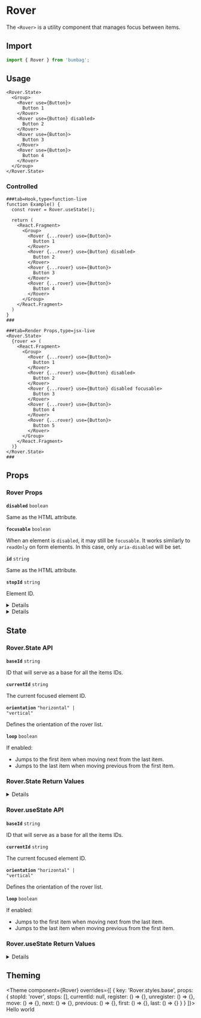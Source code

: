 
# Rover

The `<Rover>` is a utility component that manages focus between items.

## Import

```jsx
import { Rover } from 'bumbag';
```

## Usage

```jsx-live
<Rover.State>
  <Group>
    <Rover use={Button}>
      Button 1
    </Rover>
    <Rover use={Button} disabled>
      Button 2
    </Rover>
    <Rover use={Button}>
      Button 3
    </Rover>
    <Rover use={Button}>
      Button 4
    </Rover>
  </Group>
</Rover.State>
```

### Controlled

```live
###tab=Hook,type=function-live
function Example() {
  const rover = Rover.useState();

  return (
    <React.Fragment>
      <Group>
        <Rover {...rover} use={Button}>
          Button 1
        </Rover>
        <Rover {...rover} use={Button} disabled>
          Button 2
        </Rover>
        <Rover {...rover} use={Button}>
          Button 3
        </Rover>
        <Rover {...rover} use={Button}>
          Button 4
        </Rover>
      </Group>
    </React.Fragment>
  )
}
###

###tab=Render Props,type=jsx-live
<Rover.State>
  {rover => (
    <React.Fragment>
      <Group>
        <Rover {...rover} use={Button}>
          Button 1
        </Rover>
        <Rover {...rover} use={Button} disabled>
          Button 2
        </Rover>
        <Rover {...rover} use={Button} disabled focusable>
          Button 3
        </Rover>
        <Rover {...rover} use={Button}>
          Button 4
        </Rover>
        <Rover {...rover} use={Button}>
          Button 5
        </Rover>
      </Group>
    </React.Fragment>
  )}
</Rover.State>
###
```

## Props

### Rover Props

<!-- Automatically generated -->

**<Code fontSize="150" marginRight="major-1">disabled</Code>** <Code fontSize="100" palette="primary">boolean</Code> 

Same as the HTML attribute.

<Divider marginTop="major-2" marginBottom="major-2" />

**<Code fontSize="150" marginRight="major-1">focusable</Code>** <Code fontSize="100" palette="primary">boolean</Code> 

When an element is `disabled`, it may still be `focusable`. It works
similarly to `readOnly` on form elements. In this case, only
`aria-disabled` will be set.

<Divider marginTop="major-2" marginBottom="major-2" />

**<Code fontSize="150" marginRight="major-1">id</Code>** <Code fontSize="100" palette="primary">string</Code> 

Same as the HTML attribute.

<Divider marginTop="major-2" marginBottom="major-2" />

**<Code fontSize="150" marginRight="major-1">stopId</Code>** <Code fontSize="100" palette="primary">string</Code> 

Element ID.

<Divider marginTop="major-2" marginBottom="major-2" />

<details><Box use="summary" marginBottom="major-2"><strong>13 state props</strong></Box>
<blockquote>These props are returned by the state hook. You can spread them into this component (<code>...state</code>) or pass them separately. You can also provide these props from your own state logic.</blockquote>

**<Code fontSize="150" marginRight="major-1">baseId</Code>** <Code fontSize="100" palette="primary">string</Code> 

ID that will serve as a base for all the items IDs.

<Divider marginTop="major-2" marginBottom="major-2" />

**<Code fontSize="150" marginRight="major-1">orientation</Code>** <Code fontSize="100" palette="primary">&#34;horizontal&#34; | &#34;vertical&#34;</Code> 

Defines the orientation of the rover list.

<Divider marginTop="major-2" marginBottom="major-2" />

**<Code fontSize="150" marginRight="major-1">currentId</Code>** <Code fontSize="100" palette="primary">string</Code> <Text marginLeft="major-1" fontSize="150" textTransform="uppercase" color="gray">Required</Text>

The current focused element ID.

<Divider marginTop="major-2" marginBottom="major-2" />

**<Code fontSize="150" marginRight="major-1">first</Code>** <Code fontSize="100" palette="primary">() =&#62; void</Code> <Text marginLeft="major-1" fontSize="150" textTransform="uppercase" color="gray">Required</Text>

Moves focus to the first element.

<Divider marginTop="major-2" marginBottom="major-2" />

**<Code fontSize="150" marginRight="major-1">last</Code>** <Code fontSize="100" palette="primary">() =&#62; void</Code> <Text marginLeft="major-1" fontSize="150" textTransform="uppercase" color="gray">Required</Text>

Moves focus to the last element.

<Divider marginTop="major-2" marginBottom="major-2" />

**<Code fontSize="150" marginRight="major-1">move</Code>** <Code fontSize="100" palette="primary">(id: string, unstable_silent?: boolean) =&#62; void</Code> <Text marginLeft="major-1" fontSize="150" textTransform="uppercase" color="gray">Required</Text>

Moves focus to a given element ID.

<Divider marginTop="major-2" marginBottom="major-2" />

**<Code fontSize="150" marginRight="major-1">next</Code>** <Code fontSize="100" palette="primary">() =&#62; void</Code> <Text marginLeft="major-1" fontSize="150" textTransform="uppercase" color="gray">Required</Text>

Moves focus to the next element.

<Divider marginTop="major-2" marginBottom="major-2" />

**<Code fontSize="150" marginRight="major-1">previous</Code>** <Code fontSize="100" palette="primary">() =&#62; void</Code> <Text marginLeft="major-1" fontSize="150" textTransform="uppercase" color="gray">Required</Text>

Moves focus to the previous element.

<Divider marginTop="major-2" marginBottom="major-2" />

**<Code fontSize="150" marginRight="major-1">stops</Code>** <Code fontSize="100" palette="primary">Stop[]</Code> <Text marginLeft="major-1" fontSize="150" textTransform="uppercase" color="gray">Required</Text>

A list of element refs and IDs of the roving items.

<Divider marginTop="major-2" marginBottom="major-2" />

**<Code fontSize="150" marginRight="major-1">register</Code>** <Code fontSize="100" palette="primary">(id: string, ref: RefObject&#60;HTMLElement&#62;) =&#62; void</Code> <Text marginLeft="major-1" fontSize="150" textTransform="uppercase" color="gray">Required</Text>

Registers the element ID and ref in the roving tab index list.

<Divider marginTop="major-2" marginBottom="major-2" />

**<Code fontSize="150" marginRight="major-1">unregister</Code>** <Code fontSize="100" palette="primary">(id: string) =&#62; void</Code> <Text marginLeft="major-1" fontSize="150" textTransform="uppercase" color="gray">Required</Text>

Unregisters the roving item.

<Divider marginTop="major-2" marginBottom="major-2" />

</details>

<details><Box use="summary" marginBottom="major-2">Inherits <code><strong>Box</strong></code> props</Box>

**<Code fontSize="150" marginRight="major-1">use</Code>**  

<Code isBlock palette="primary" fontSize="150" padding="minor-1" marginBottom="major-2">
{`string
  | (ComponentClass<any, any> & { useProps: any; })
  | (FunctionComponent<any> & { useProps: any; })`}
</Code>

<Divider marginTop="major-2" marginBottom="major-2" />

**<Code fontSize="150" marginRight="major-1">className</Code>** <Code fontSize="100" palette="primary">string</Code> 

<Divider marginTop="major-2" marginBottom="major-2" />

**<Code fontSize="150" marginRight="major-1">children</Code>**  

<Code isBlock palette="primary" fontSize="150" padding="minor-1" marginBottom="major-2">
{`string
  | number
  | boolean
  | {}
  | ReactElement<any, string
  | ((props: any) => ReactElement<any, string
  | ...
  | (new (props: any) => Component<any, any, any>)>)
  | (new (props: any) => Component<...>)>
  | ReactNodeArray
  | ReactPortal
  | ((props: BoxProps) => ReactNode)`}
</Code>

<Divider marginTop="major-2" marginBottom="major-2" />

**<Code fontSize="150" marginRight="major-1">alignX</Code>** <Code fontSize="100" palette="primary">&#34;right&#34; | &#34;left&#34; | &#34;center&#34;</Code> 

<Divider marginTop="major-2" marginBottom="major-2" />

**<Code fontSize="150" marginRight="major-1">alignY</Code>** <Code fontSize="100" palette="primary">&#34;top&#34; | &#34;bottom&#34; | &#34;center&#34;</Code> 

<Divider marginTop="major-2" marginBottom="major-2" />

**<Code fontSize="150" marginRight="major-1">altitude</Code>** <Code fontSize="100" palette="primary">string</Code> 

<Divider marginTop="major-2" marginBottom="major-2" />

**<Code fontSize="150" marginRight="major-1">variant</Code>** <Code fontSize="100" palette="primary">string</Code> 

<Divider marginTop="major-2" marginBottom="major-2" />

**<Code fontSize="150" marginRight="major-1">colorMode</Code>** <Code fontSize="100" palette="primary">string</Code> 

<Divider marginTop="major-2" marginBottom="major-2" />

**<Code fontSize="150" marginRight="major-1">overrides</Code>**  

<Code isBlock palette="primary" fontSize="150" padding="minor-1" marginBottom="major-2">
{`{
  useCSSVariables?: boolean;
  altitudes?: AltitudesThemeConfig;
  borders?: BordersThemeConfig;
  borderRadii?: BorderRadiiThemeConfig;
  ... 94 more ...;
  Template?: TemplateThemeConfig;
}`}
</Code>

<Divider marginTop="major-2" marginBottom="major-2" />

**<Code fontSize="150" marginRight="major-1">elementRef</Code>** <Code fontSize="100" palette="primary">((instance: any) =&#62; void) | RefObject&#60;any&#62;</Code> 

<Divider marginTop="major-2" marginBottom="major-2" />

**<Code fontSize="150" marginRight="major-1">themeKey</Code>** <Code fontSize="100" palette="primary">string</Code> 

<Divider marginTop="major-2" marginBottom="major-2" />

</details>
            

## State

### Rover.State API

<!-- Automatically generated -->

**<Code fontSize="150" marginRight="major-1">baseId</Code>** <Code fontSize="100" palette="primary">string</Code> 

ID that will serve as a base for all the items IDs.

<Divider marginTop="major-2" marginBottom="major-2" />

**<Code fontSize="150" marginRight="major-1">currentId</Code>** <Code fontSize="100" palette="primary">string</Code> 

The current focused element ID.

<Divider marginTop="major-2" marginBottom="major-2" />

**<Code fontSize="150" marginRight="major-1">orientation</Code>** <Code fontSize="100" palette="primary">&#34;horizontal&#34; | &#34;vertical&#34;</Code> 

Defines the orientation of the rover list.

<Divider marginTop="major-2" marginBottom="major-2" />

**<Code fontSize="150" marginRight="major-1">loop</Code>** <Code fontSize="100" palette="primary">boolean</Code> 

If enabled:

   - Jumps to the first item when moving next from the last item.
   - Jumps to the last item when moving previous from the first item.

<Divider marginTop="major-2" marginBottom="major-2" />

### Rover.State Return Values

<!-- Automatically generated -->

<details><Box use="summary" marginBottom="major-2"><strong>18 values</strong></Box>

**<Code fontSize="150" marginRight="major-1">baseId</Code>** <Code fontSize="100" palette="primary">string</Code> <Text marginLeft="major-1" fontSize="150" textTransform="uppercase" color="gray">Required</Text>

ID that will serve as a base for all the items IDs.

<Divider marginTop="major-2" marginBottom="major-2" />

**<Code fontSize="150" marginRight="major-1">orientation</Code>** <Code fontSize="100" palette="primary">&#34;horizontal&#34; | &#34;vertical&#34;</Code> 

Defines the orientation of the rover list.

<Divider marginTop="major-2" marginBottom="major-2" />

**<Code fontSize="150" marginRight="major-1">stops</Code>** <Code fontSize="100" palette="primary">Stop[]</Code> <Text marginLeft="major-1" fontSize="150" textTransform="uppercase" color="gray">Required</Text>

A list of element refs and IDs of the roving items.

<Divider marginTop="major-2" marginBottom="major-2" />

**<Code fontSize="150" marginRight="major-1">currentId</Code>** <Code fontSize="100" palette="primary">string</Code> <Text marginLeft="major-1" fontSize="150" textTransform="uppercase" color="gray">Required</Text>

The current focused element ID.

<Divider marginTop="major-2" marginBottom="major-2" />

**<Code fontSize="150" marginRight="major-1">loop</Code>** <Code fontSize="100" palette="primary">boolean</Code> <Text marginLeft="major-1" fontSize="150" textTransform="uppercase" color="gray">Required</Text>

If enabled:

   - Jumps to the first item when moving next from the last item.
   - Jumps to the last item when moving previous from the first item.

<Divider marginTop="major-2" marginBottom="major-2" />

**<Code fontSize="150" marginRight="major-1">setBaseId</Code>** <Code fontSize="100" palette="primary">(value: SetStateAction&#60;string&#62;) =&#62; void</Code> <Text marginLeft="major-1" fontSize="150" textTransform="uppercase" color="gray">Required</Text>

Sets `baseId`.

<Divider marginTop="major-2" marginBottom="major-2" />

**<Code fontSize="150" marginRight="major-1">register</Code>** <Code fontSize="100" palette="primary">(id: string, ref: RefObject&#60;HTMLElement&#62;) =&#62; void</Code> <Text marginLeft="major-1" fontSize="150" textTransform="uppercase" color="gray">Required</Text>

Registers the element ID and ref in the roving tab index list.

<Divider marginTop="major-2" marginBottom="major-2" />

**<Code fontSize="150" marginRight="major-1">unregister</Code>** <Code fontSize="100" palette="primary">(id: string) =&#62; void</Code> <Text marginLeft="major-1" fontSize="150" textTransform="uppercase" color="gray">Required</Text>

Unregisters the roving item.

<Divider marginTop="major-2" marginBottom="major-2" />

**<Code fontSize="150" marginRight="major-1">move</Code>** <Code fontSize="100" palette="primary">(id: string, unstable_silent?: boolean) =&#62; void</Code> <Text marginLeft="major-1" fontSize="150" textTransform="uppercase" color="gray">Required</Text>

Moves focus to a given element ID.

<Divider marginTop="major-2" marginBottom="major-2" />

**<Code fontSize="150" marginRight="major-1">next</Code>** <Code fontSize="100" palette="primary">() =&#62; void</Code> <Text marginLeft="major-1" fontSize="150" textTransform="uppercase" color="gray">Required</Text>

Moves focus to the next element.

<Divider marginTop="major-2" marginBottom="major-2" />

**<Code fontSize="150" marginRight="major-1">previous</Code>** <Code fontSize="100" palette="primary">() =&#62; void</Code> <Text marginLeft="major-1" fontSize="150" textTransform="uppercase" color="gray">Required</Text>

Moves focus to the previous element.

<Divider marginTop="major-2" marginBottom="major-2" />

**<Code fontSize="150" marginRight="major-1">first</Code>** <Code fontSize="100" palette="primary">() =&#62; void</Code> <Text marginLeft="major-1" fontSize="150" textTransform="uppercase" color="gray">Required</Text>

Moves focus to the first element.

<Divider marginTop="major-2" marginBottom="major-2" />

**<Code fontSize="150" marginRight="major-1">last</Code>** <Code fontSize="100" palette="primary">() =&#62; void</Code> <Text marginLeft="major-1" fontSize="150" textTransform="uppercase" color="gray">Required</Text>

Moves focus to the last element.

<Divider marginTop="major-2" marginBottom="major-2" />

</details>
    

### Rover.useState API

<!-- Automatically generated -->

**<Code fontSize="150" marginRight="major-1">baseId</Code>** <Code fontSize="100" palette="primary">string</Code> 

ID that will serve as a base for all the items IDs.

<Divider marginTop="major-2" marginBottom="major-2" />

**<Code fontSize="150" marginRight="major-1">currentId</Code>** <Code fontSize="100" palette="primary">string</Code> 

The current focused element ID.

<Divider marginTop="major-2" marginBottom="major-2" />

**<Code fontSize="150" marginRight="major-1">orientation</Code>** <Code fontSize="100" palette="primary">&#34;horizontal&#34; | &#34;vertical&#34;</Code> 

Defines the orientation of the rover list.

<Divider marginTop="major-2" marginBottom="major-2" />

**<Code fontSize="150" marginRight="major-1">loop</Code>** <Code fontSize="100" palette="primary">boolean</Code> 

If enabled:

   - Jumps to the first item when moving next from the last item.
   - Jumps to the last item when moving previous from the first item.

<Divider marginTop="major-2" marginBottom="major-2" />

### Rover.useState Return Values

<!-- Automatically generated -->

<details><Box use="summary" marginBottom="major-2"><strong>18 values</strong></Box>

**<Code fontSize="150" marginRight="major-1">baseId</Code>** <Code fontSize="100" palette="primary">string</Code> <Text marginLeft="major-1" fontSize="150" textTransform="uppercase" color="gray">Required</Text>

ID that will serve as a base for all the items IDs.

<Divider marginTop="major-2" marginBottom="major-2" />

**<Code fontSize="150" marginRight="major-1">orientation</Code>** <Code fontSize="100" palette="primary">&#34;horizontal&#34; | &#34;vertical&#34;</Code> 

Defines the orientation of the rover list.

<Divider marginTop="major-2" marginBottom="major-2" />

**<Code fontSize="150" marginRight="major-1">stops</Code>** <Code fontSize="100" palette="primary">Stop[]</Code> <Text marginLeft="major-1" fontSize="150" textTransform="uppercase" color="gray">Required</Text>

A list of element refs and IDs of the roving items.

<Divider marginTop="major-2" marginBottom="major-2" />

**<Code fontSize="150" marginRight="major-1">currentId</Code>** <Code fontSize="100" palette="primary">string</Code> <Text marginLeft="major-1" fontSize="150" textTransform="uppercase" color="gray">Required</Text>

The current focused element ID.

<Divider marginTop="major-2" marginBottom="major-2" />

**<Code fontSize="150" marginRight="major-1">loop</Code>** <Code fontSize="100" palette="primary">boolean</Code> <Text marginLeft="major-1" fontSize="150" textTransform="uppercase" color="gray">Required</Text>

If enabled:

   - Jumps to the first item when moving next from the last item.
   - Jumps to the last item when moving previous from the first item.

<Divider marginTop="major-2" marginBottom="major-2" />

**<Code fontSize="150" marginRight="major-1">setBaseId</Code>** <Code fontSize="100" palette="primary">(value: SetStateAction&#60;string&#62;) =&#62; void</Code> <Text marginLeft="major-1" fontSize="150" textTransform="uppercase" color="gray">Required</Text>

Sets `baseId`.

<Divider marginTop="major-2" marginBottom="major-2" />

**<Code fontSize="150" marginRight="major-1">register</Code>** <Code fontSize="100" palette="primary">(id: string, ref: RefObject&#60;HTMLElement&#62;) =&#62; void</Code> <Text marginLeft="major-1" fontSize="150" textTransform="uppercase" color="gray">Required</Text>

Registers the element ID and ref in the roving tab index list.

<Divider marginTop="major-2" marginBottom="major-2" />

**<Code fontSize="150" marginRight="major-1">unregister</Code>** <Code fontSize="100" palette="primary">(id: string) =&#62; void</Code> <Text marginLeft="major-1" fontSize="150" textTransform="uppercase" color="gray">Required</Text>

Unregisters the roving item.

<Divider marginTop="major-2" marginBottom="major-2" />

**<Code fontSize="150" marginRight="major-1">move</Code>** <Code fontSize="100" palette="primary">(id: string, unstable_silent?: boolean) =&#62; void</Code> <Text marginLeft="major-1" fontSize="150" textTransform="uppercase" color="gray">Required</Text>

Moves focus to a given element ID.

<Divider marginTop="major-2" marginBottom="major-2" />

**<Code fontSize="150" marginRight="major-1">next</Code>** <Code fontSize="100" palette="primary">() =&#62; void</Code> <Text marginLeft="major-1" fontSize="150" textTransform="uppercase" color="gray">Required</Text>

Moves focus to the next element.

<Divider marginTop="major-2" marginBottom="major-2" />

**<Code fontSize="150" marginRight="major-1">previous</Code>** <Code fontSize="100" palette="primary">() =&#62; void</Code> <Text marginLeft="major-1" fontSize="150" textTransform="uppercase" color="gray">Required</Text>

Moves focus to the previous element.

<Divider marginTop="major-2" marginBottom="major-2" />

**<Code fontSize="150" marginRight="major-1">first</Code>** <Code fontSize="100" palette="primary">() =&#62; void</Code> <Text marginLeft="major-1" fontSize="150" textTransform="uppercase" color="gray">Required</Text>

Moves focus to the first element.

<Divider marginTop="major-2" marginBottom="major-2" />

**<Code fontSize="150" marginRight="major-1">last</Code>** <Code fontSize="100" palette="primary">() =&#62; void</Code> <Text marginLeft="major-1" fontSize="150" textTransform="uppercase" color="gray">Required</Text>

Moves focus to the last element.

<Divider marginTop="major-2" marginBottom="major-2" />

</details>
    

## Theming

<Theme
  component={Rover}
  overrides={[
    {
      key: 'Rover.styles.base',
      props: {
        stopId: 'rover',
        stops: [],
        currentId: null,
        register: () => {},
        unregister: () => {},
        move: () => {},
        next: () => {},
        previous: () => {},
        first: () => {},
        last: () => {}
      }
    }
  ]}>
  Hello world
</Theme>
